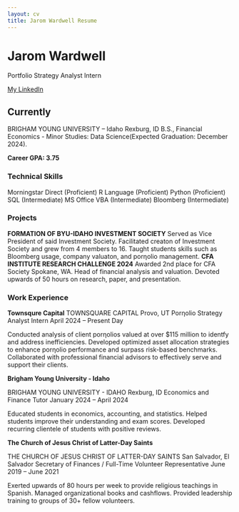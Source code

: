 ```yaml
---
layout: cv
title: Jarom Wardwell Resume
---
```

# Jarom Wardwell
Portfolio Strategy Analyst Intern
<div id="webaddress">
<a href="https://www.linkedin.com/in/jarom-wardwell-9b8121214/">My LinkedIn</a>
</div>


## Currently

BRIGHAM YOUNG UNIVERSITY – Idaho Rexburg, ID
B.S., Financial Economics - Minor Studies: Data Science(Expected Graduation: December 2024).

__Career GPA: 3.75__

### Technical Skills

Morningstar Direct (Proficient) R Language (Proficient) Python (Proficient)
SQL (Intermediate) MS Office VBA (Intermediate) Bloomberg (Intermediate)

### Projects

__FORMATION OF BYU-IDAHO INVESTMENT SOCIETY__
 Served as Vice President of said Investment Society.
 Facilitated creaton of Investment Society and grew from 4 members to 16.
 Taught students skills such as Bloomberg usage, company valuaton, and porƞolio management.
__CFA INSTITUTE RESEARCH CHALLENGE 2024__
 Awarded 2nd place for CFA Society Spokane, WA.
 Head of financial analysis and valuation.
 Devoted upwards of 50 hours on research, paper, and presentation.

### Work Experience

__Townsqure Capital__
TOWNSQUARE CAPITAL Provo, UT 
Porƞolio Strategy Analyst Intern April 2024 – Present Day

 Conducted analysis of client porƞolios valued at over $115 million to identfy and address inefficiencies.
 Developed optimized asset allocation strategies to enhance porƞolio performance and surpass risk-based 
 benchmarks.
 Collaborated with professional financial advisors to effectively serve and support their clients.

 __Brigham Young University - Idaho__

 BRIGHAM YOUNG UNIVERSITY - IDAHO Rexburg, ID
 Economics and Finance Tutor January 2024 – April 2024

 Educated students in economics, accounting, and statistics. 
 Helped students improve their understanding and exam scores.
 Developed recurring clientele of students with positive reviews.

__The Church of Jesus Christ of Latter-Day Saints__

THE CHURCH OF JESUS CHRIST OF LATTER-DAY SAINTS San Salvador, El Salvador
Secretary of Finances / Full-Time Volunteer Representative June 2019 – June 2021

 Exerted upwards of 80 hours per week to provide religious teachings in Spanish.
 Managed organizational books and cashflows.
 Provided leadership training to groups of 30+ fellow volunteers.